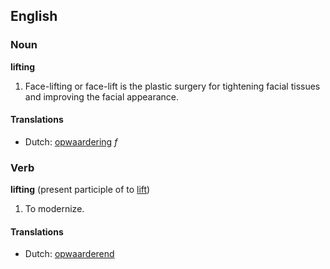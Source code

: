 ==English==

===Noun===
'''lifting'''

#Face-lifting or face-lift is the plastic surgery for tightening facial tissues and improving the facial appearance. 

====Translations====
*Dutch: [[opwaardering]] ''f''

===Verb===
'''lifting''' (present participle of to [[lift]])

# To modernize.

====Translations====
*Dutch: [[opwaarderend]]